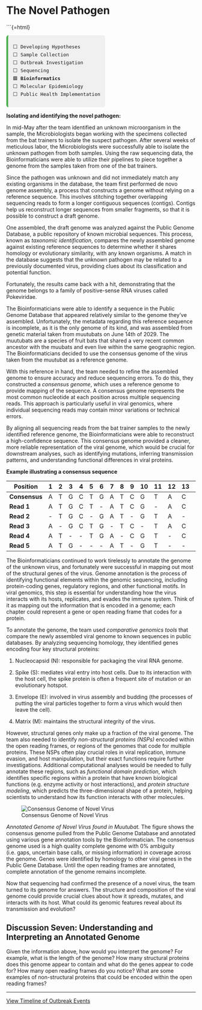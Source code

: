 # The Novel Pathogen

```{=html}
<div style="font-family:monospace; font-size: 0.9em; background:#f0f0f0; border-left: 5px solid #4CAF50; padding: 0.75em 1em; margin-top: 1em; border-radius: 6px; width: fit-content;">
⬜ Developing Hypotheses<br>
⬜ Sample Collection<br>
⬜ Outbreak Investigation<br>
⬜ Sequencing<br>
🟩 <strong>Bioinformatics</strong><br>
⬜ Molecular Epidemiology <br>
⬜ Public Health Implementation
</div>


**Isolating and identifying the novel pathogen:**

In mid-May after the team identified an unknown microorganism in the sample, the Microbiologists began working with the specimens collected from the bat trainers to isolate the suspect pathogen. After several weeks of meticulous labor, the Microbiologists were successfully able to isolate the unknown pathogen from both samples. 
Using the raw sequencing data, the Bioinformaticians were able to utilize their pipelines to piece together a genome from the samples taken from one of the bat trainers. 

Since the pathogen was unknown and did not immediately match any existing organisms in the database, the team first performed de novo genome assembly, a process that constructs a genome without relying on a reference sequence. This involves stitching together overlapping sequencing reads to form a longer contiguous sequences (contigs). Contigs help us reconstruct longer sequences from smaller fragments, so that it is possible to construct a draft genome.

One assembled, the draft genome was analyzed against the Public Genome Database, a public repository of known microbial sequences. This process, known as *taxonomic identification*, compares the newly assembled genome against existing reference sequences to determine whether it shares homology or evolutionary similarity, with any known organisms. A match in the database suggests that the unknown pathogen may be related to a previously documented virus, providing clues about its classification and potential function. 

Fortunately, the results came back with a hit, demonstrating that the genome belongs to a family of positive-sense RNA viruses called Pokeviridae. 

The Bioinformaticians were able to identify a sequence in the Public Genome Database that appeared relatively similar to the genome they’ve assembled. Unfortunately, the metadata regarding this reference sequence is incomplete, as it is the only genome of its kind, and was assembled from genetic material taken from muutubats on June 14th of 2029. The muutubats are a species of fruit bats that shared a very recent common ancestor with the muubats and even live within the same geographic region. The Bioinformaticians decided to use the consensus genome of the virus taken from the muutubat as a reference genome.

With this reference in hand, the team needed to refine the assembled genome to ensure accuracy and reduce sequencing errors. To do this, they constructed a *consensus genome*, which uses a reference genome to provide mapping of the sequence. A consensus genome represents the most common nucleotide at each position across multiple sequencing reads. This approach is particularly useful in viral genomics, where individual sequencing reads may contain minor variations or technical errors.    

By aligning all sequencing reads from the bat trainer samples to the newly identified reference genome, the Bioinformaticians were able to reconstruct a high-confidence sequence. This consensus genome provided a cleaner, more reliable representation of the viral genome, which would be crucial for downstream analyses, such as identifying mutations, inferring transmission patterns, and understanding functional differences in viral proteins.

**Example illustrating a consensus sequence**

| Position        | 1 | 2 | 3 | 4 | 5 | 6 | 7 | 8 | 9 | 10 | 11 | 12 | 13 | 14 | 15 | 16 | 17 | 18 | 19 |
|-----------------|---|---|---|---|---|---|---|---|---|----|----|----|----|----|----|----|----|----|----|
| **Consensus**   | A | T | G | C | T | G | A | T | C | G  | T  | A  | C  | G  | T  | T  | A  | C  | G  |
| **Read 1**      | A | T | G | C | T | - | A | T | C | G  | -  | A  | C  | G  | T  | -  | A  | C  | G  |
| **Read 2**      | - | T | G | C | - | G | A | T | - | G  | T  | A  | -  | G  | T  | T  | A  | -  | G  |
| **Read 3**      | A | - | G | C | T | G | - | T | C | -  | T  | A  | C  | G  | -  | T  | A  | C  | -  |
| **Read 4**      | A | T | - | - | T | G | A | - | C | G  | T  | -  | C  | -  | T  | T  | -  | C  | G  |
| **Read 5**      | A | T | G | - | - | - | A | T | - | G  | T  | -  | -  | G  | T  | T  | A  | C  | -  |



The Bioinformaticians continued to work tirelessly to annotate the genome of the unknown virus, and fortunately were successful in mapping out most of the structural genes of the virus. Genome annotation is the process of identifying functional elements within the genomic sequencing, including protein-coding genes, regulatory regions, and other functional motifs. In viral genomics, this step is essential for understanding how the virus interacts with its hosts, replicates, and evades the immune system. Think of it as mapping out the information that is encoded in a genome; each chapter could represent a gene or open reading frame that codes for a protein. 

To annotate the genome, the team used *comparative genomics tools* that compare the newly assembled viral genome to known sequences in public databases. By analyzing sequencing homology, they identified genes encoding four key structural proteins:

1. Nucleocapsid (N): responsible for packaging the viral RNA genome.

2. Spike (S): mediates viral entry into host cells. Due to its interaction with the host cell, the spike protein is often a frequent site of mutation or an evolutionary hotspot.

3. Envelope (E): involved in virus assembly and budding (the processes of putting the viral particles together to form a virus which would then leave the cell).

4. Matrix (M): maintains the structural integrity of the virus. 


However, structural genes only make up a fraction of the viral genome. The team also needed to identify *non-structural proteins (NSPs)* encoded within the open reading frames, or regions of the genomes that code for multiple proteins. These NSPs often play crucial roles in viral replication, immune evasion, and host manipulation, but their exact functions require further investigations. Additional computational analyses would be needed to fully annotate these regions, such as *functional domain prediction*, which identifies specific regions within a protein that have known biological functions (e.g. enzyme activity or host interactions), and *protein structure modeling*, which predicts the three-dimensional shape of a protein, helping scientists to understand how its function interacts with other molecules.   

![Consensus Genome of Novel Virus](../images/virus_genome.jpg)

*Annotated Genome of Novel Virus found in Muutubat.*
The figure shows the consensus genome pulled from the Public Genome Database and annotated using various gene annotation tools by the Bioinformatician. The consensus genome used is a high quality complete genome with 0% ambiguity (i.e. gaps, uncertain base calls, or missing information) in coverage across the genome. Genes were identified by homology to other viral genes in the Public Gene Database. Until the open reading frames are annotated, complete annotation of the genome remains incomplete.

Now that sequencing had confirmed the presence of a novel virus, the team turned to its genome for answers. The structure and composition of the viral genome could provide crucial clues about how it spreads, mutates, and interacts with its host. What could its genomic features reveal about its transmission and evolution?

## Discussion Seven: Understanding and Interpreting an Annotated Genome

Given the information above, how would you interpret the genome? For example, what is the length of the genome? How many structural proteins does this genome appear to contain and what do the genes appear to code for? How many open reading frames do you notice? What are some examples of non-structural proteins that could be encoded within the open reading frames?


---
[View Timeline of Outbreak Events](../images/timeline_pathogen_identified.JPEG)